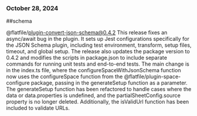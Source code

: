 ### October 28, 2024
##schema

@flatfile/plugin-convert-json-schema@0.4.2
This release fixes an async/await bug in the plugin. It sets up Jest configurations specifically for the JSON Schema plugin, including test environment, transform, setup files, timeout, and global setup. The release also updates the package version to 0.4.2 and modifies the scripts in package.json to include separate commands for running unit tests and end-to-end tests. The main change is in the index.ts file, where the configureSpaceWithJsonSchema function now uses the configureSpace function from the @flatfile/plugin-space-configure package, passing in the generateSetup function as a parameter. The generateSetup function has been refactored to handle cases where the data or data.properties is undefined, and the partialSheetConfig.source property is no longer deleted. Additionally, the isValidUrl function has been included to validate URLs.